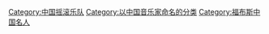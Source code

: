 {{Catmore|花儿乐队}}

[[Category:中国摇滚乐队|Category:中国摇滚乐队]]
[[Category:以中国音乐家命名的分类|Category:以中国音乐家命名的分类]]
[[Category:福布斯中国名人|Category:福布斯中国名人]]